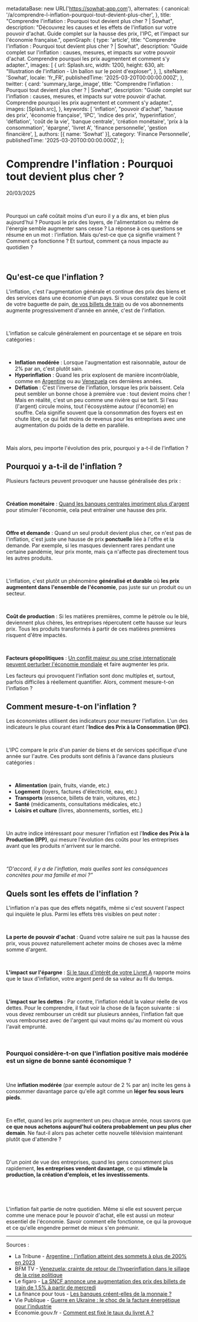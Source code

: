 
  metadataBase: new URL('https://sowhat-app.com'),
  alternates: {
    canonical: '/a/comprendre-l-inflation-pourquoi-tout-devient-plus-cher',
  },
  title: "Comprendre l'inflation : Pourquoi tout devient plus cher ? | Sowhat",
  description:
    "Découvrez les causes et les effets de l'inflation sur votre pouvoir d'achat. Guide complet sur la hausse des prix, l'IPC, et l'impact sur l'économie française.",
  openGraph: {
    type: 'article',
    title: "Comprendre l'inflation : Pourquoi tout devient plus cher ? | Sowhat",
    description:
      "Guide complet sur l'inflation : causes, mesures, et impacts sur votre pouvoir d'achat. Comprendre pourquoi les prix augmentent et comment s'y adapter.",
    images: [
      {
        url: Splash.src,
        width: 1200,
        height: 630,
        alt: "Illustration de l'inflation - Un ballon sur le point d'exploser",
      },
    ],
    siteName: 'Sowhat',
    locale: 'fr_FR',
    publishedTime: '2025-03-20T00:00:00.000Z',
  },
  twitter: {
    card: 'summary_large_image',
    title: "Comprendre l'inflation : Pourquoi tout devient plus cher ? | Sowhat",
    description:
      "Guide complet sur l'inflation : causes, mesures, et impacts sur votre pouvoir d'achat. Comprendre pourquoi les prix augmentent et comment s'y adapter.",
    images: [Splash.src],
  },
  keywords: [
    'inflation',
    "pouvoir d'achat",
    'hausse des prix',
    'économie française',
    'IPC',
    'indice des prix',
    'hyperinflation',
    'déflation',
    'coût de la vie',
    'banque centrale',
    'création monétaire',
    'prix à la consommation',
    'épargne',
    'livret A',
    'finance personnelle',
    'gestion financière',
  ],
  authors: [{ name: 'Sowhat' }],
  category: 'Finance Personnelle',
  publishedTime: '2025-03-20T00:00:00.000Z',
};

# Comprendre l'inflation : Pourquoi tout devient plus cher ?

<p data-key="date">20/03/2025</p>

<ImageWithCaption
  src={Splash.src}
  alt="Image d'un coffre fort"
  caption="Un ballon sur le point d'exploser."
  maxHeight={400}
/>

&nbsp;

Pourquoi un café coûtait moins d'un euro il y a dix ans, et bien plus aujourd'hui ? Pourquoi le prix des loyers, de l'alimentation ou même de l'énergie semble augmenter sans cesse ? La réponse à ces questions se résume en un mot : l'inflation. Mais qu'est-ce que ça signifie vraiment ? Comment ça fonctionne ? Et surtout, comment ça nous impacte au quotidien ?

&nbsp;

## Qu'est-ce que l'inflation ?

L'inflation, c'est l'augmentation générale et continue des prix des biens et des services dans une économie d'un pays. Si vous constatez que le coût de votre baguette de pain, [de vos billets de train](https://www.lefigaro.fr/conso/la-sncf-annonce-une-augmentation-des-prix-des-billets-de-train-de-1-5-a-partir-de-mercredi-20250107) ou de vos abonnements augmente progressivement d'année en année, c'est de l'inflation.

&nbsp;

L'inflation se calcule généralement en pourcentage et se sépare en trois catégories :

&nbsp;

- **Inflation modérée** : Lorsque l'augmentation est raisonnable, autour de 2% par an, c'est plutôt sain.
- **Hyperinflation** : Quand les prix explosent de manière incontrôlable, comme en [Argentine](https://www.latribune.fr/economie/international/argentine-l-inflation-atteint-des-sommets-a-plus-de-200-en-2023-987683.html) ou au [Venezuela](https://www.bfmtv.com/economie/international/venezuela-crainte-de-retour-de-l-hyperinflation-dans-le-sillage-de-la-crise-politique_AD-202409270145.html) ces dernières années.
- **Déflation** : C'est l'inverse de l'inflation, lorsque les prix baissent. Cela peut sembler un bonne chose à première vue : tout devient moins cher ! Mais en réalité, c'est un peu comme une rivière qui se tarit. Si l'eau (l'argent) circule moins, tout l'écosystème autour (l'économie) en souffre. Cela signifie souvent que la consommation des foyers est en chute libre, ce qui fait moins de revenus pour les entreprises avec une augmentation du poids de la dette en parallèle.

&nbsp;

Mais alors, peu importe l'évolution des prix, pourquoi y a-t-il de l'inflation ?

## Pourquoi y a-t-il de l'inflation ?

Plusieurs facteurs peuvent provoquer une hausse généralisée des prix :

&nbsp;

**Création monétaire** : [Quand les banques centrales impriment plus d'argent](https://www.lafinancepourtous.com/outils/questions-reponses/les-banques-creent-elles-de-la-monnaie/) pour stimuler l'économie, cela peut entraîner une hausse des prix.

&nbsp;

**Offre et demande** : Quand un seul produit devient plus cher, ce n'est pas de l'inflation, c'est juste une hausse de prix **ponctuelle** liée à l'offre et la demande. Par exemple, si les masques deviennent rares pendant une certaine pandémie, leur prix monte, mais ça n'affecte pas directement tous les autres produits.

&nbsp;

L'inflation, c'est plutôt un phénomène **généralisé et durable** où **les prix augmentent dans l'ensemble de l'économie**, pas juste sur un produit ou un secteur.

&nbsp;

**Coût de production** : Si les matières premières, comme le pétrole ou le blé, deviennent plus chères, les entreprises répercutent cette hausse sur leurs prix. Tous les produits transformés à partir de ces matières premières risquent d'être impactés.

&nbsp;

**Facteurs géopolitiques** : [Un conflit majeur ou une crise internationale peuvent perturber l'économie mondiale](https://www.notion.so/Une-application-pour-repenser-l-actualit-en-France-179692e7d33480cfaf85efaa3d2cdb17?pvs=21) et faire augmenter les prix.

Les facteurs qui provoquent l'inflation sont donc multiples et, surtout, parfois difficiles à réellement quantifier. Alors, comment mesure-t-on l'inflation ?

## Comment mesure-t-on l'inflation ?

Les économistes utilisent des indicateurs pour mesurer l'inflation. L'un des indicateurs le plus courant étant l'**Indice des Prix à la Consommation (IPC)**.

&nbsp;

L'IPC compare le prix d'un panier de biens et de services spécifique d'une année sur l'autre. Ces produits sont définis à l'avance dans plusieurs catégories :

&nbsp;

- **Alimentation** (pain, fruits, viande, etc.)
- **Logement** (loyers, factures d'électricité, eau, etc.)
- **Transports** (essence, billets de train, voitures, etc.)
- **Santé** (médicaments, consultations médicales, etc.)
- **Loisirs et culture** (livres, abonnements, sorties, etc.)

&nbsp;

Un autre indice intéressant pour mesurer l'inflation est l'**Indice des Prix à la Production (IPP)**, qui mesure l'évolution des coûts pour les entreprises avant que les produits n'arrivent sur le marché.

&nbsp;

_“D'accord, il y a de l'inflation, mais quelles sont les conséquences concrètes pour ma famille et moi ?”_

## Quels sont les effets de l'inflation ?

L'inflation n'a pas que des effets négatifs, même si c'est souvent l'aspect qui inquiète le plus. Parmi les effets très visibles on peut noter :

&nbsp;

**La perte de pouvoir d'achat** : Quand votre salaire ne suit pas la hausse des prix, vous pouvez naturellement acheter moins de choses avec la même somme d'argent.

&nbsp;

**L'impact sur l'épargne** : [Si le taux d'intérêt de votre Livret A](https://www.economie.gouv.fr/facileco/livret-a-taux-calcul) rapporte moins que le taux d'inflation, votre argent perd de sa valeur au fil du temps.

&nbsp;

**L'impact sur les dettes** : Par contre, l'inflation réduit la valeur réelle de vos dettes. Pour le comprendre, il faut voir la chose de la façon suivante : si vous devez rembourser un crédit sur plusieurs années, l'inflation fait que vous remboursez avec de l'argent qui vaut moins qu'au moment où vous l'avait emprunté.

&nbsp;

### Pourquoi considère-t-on que l'inflation positive mais modérée est un signe de bonne santé économique ?

&nbsp;

Une **inflation modérée** (par exemple autour de 2 % par an) incite les gens à consommer davantage parce qu'elle agit comme un **léger feu sous leurs pieds**.

&nbsp;

En effet, quand les prix augmentent un peu chaque année, nous savons que **ce que nous achetons aujourd'hui coûtera probablement un peu plus cher demain**. Ne faut-il alors pas acheter cette nouvelle télévision maintenant plutôt que d'attendre ?

&nbsp;

D'un point de vue des entreprises, quand les gens consomment plus rapidement, **les entreprises vendent davantage**, ce qui **stimule la production, la création d'emplois, et les investissements**.

&nbsp;

&nbsp;

L'inflation fait partie de notre quotidien. Même si elle est souvent perçue comme une menace pour le pouvoir d'achat, elle est aussi un moteur essentiel de l'économie. Savoir comment elle fonctionne, ce qui la provoque et ce qu'elle engendre permet de mieux s'en prémunir.

---

Sources :

- La Tribune - [Argentine : l'inflation atteint des sommets à plus de 200% en 2023](https://www.latribune.fr/economie/international/argentine-l-inflation-atteint-des-sommets-a-plus-de-200-en-2023-987683.html)
- BFM TV - [Venezuela: crainte de retour de l'hyperinflation dans le sillage de la crise politique](https://www.bfmtv.com/economie/international/venezuela-crainte-de-retour-de-l-hyperinflation-dans-le-sillage-de-la-crise-politique_AD-202409270145.html)
- Le figaro - [La SNCF annonce une augmentation des prix des billets de train de 1,5% à partir de mercredi](https://www.lefigaro.fr/conso/la-sncf-annonce-une-augmentation-des-prix-des-billets-de-train-de-1-5-a-partir-de-mercredi-20250107)
- La finance pour tous - [Les banques créent-elles de la monnaie ?](https://www.notion.so/articles-https-www-bnc-ca-particuliers-conseils-budget-trucs-pour-economiser-html-181692e7d334800baf99e953d23adeb7?pvs=21)
- Vie Publique - [Guerre en Ukraine : le choc de la facture énergétique pour l'industrie](https://www.notion.so/Une-application-pour-repenser-l-actualit-en-France-179692e7d33480cfaf85efaa3d2cdb17?pvs=21)
- Economie.gouv.fr - [Comment est fixé le taux du livret A ?](https://www.economie.gouv.fr/facileco/livret-a-taux-calcul)
